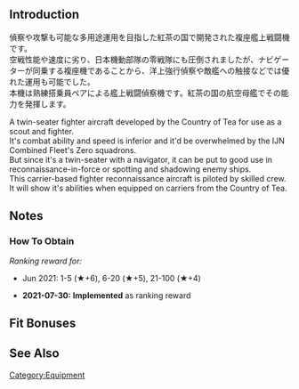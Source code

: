{{EquipmentInfo}}

==Introduction==
偵察や攻撃も可能な多用途運用を目指した紅茶の国で開発された複座艦上戦闘機です。<br>
空戦性能や速度に劣り、日本機動部隊の零戦隊にも圧倒されましたが、ナビゲーターが同乗する複座機であることから、洋上強行偵察や敵艦への触接などでは優れた運用も可能でした。<br>
本機は熟練搭乗員ペアによる艦上戦闘偵察機です。紅茶の国の航空母艦でその能力を発揮します。

A twin-seater fighter aircraft developed by the Country of Tea for use as a scout and fighter.<br>
It's combat ability and speed is inferior and it'd be overwhelmed by the IJN Combined Fleet's Zero squadrons.<br>
But since it's a twin-seater with a navigator, it can be put to good use in reconnaissance-in-force or spotting and shadowing enemy ships.<br>
This carrier-based fighter reconnaissance aircraft is piloted by skilled crew. It will show it's abilities when equipped on carriers from the Country of Tea.

==Notes==
<div class="mw-collapsible"><h3>How To Obtain</h3>
<div class="mw-collapsible-content">
''Ranking reward for:''
* Jun 2021: 1-5 (★+6), 6-20 (★+5), 21-100 (★+4)

</div></div>


<div class="mw-collapsible><h3>Updates History</h3>
<div class="mw-collapsible-content>
* '''2021-07-30:''' '''Implemented''' as ranking reward
</div></div>

==Fit Bonuses==
{{:{{PAGENAME}}/Bonuses}}
{{:Equipment_Bonuses/Carrier-Based_Recon_Aircraft}}

==See Also==
{{Equipmentlist}}
[[Category:Equipment]]